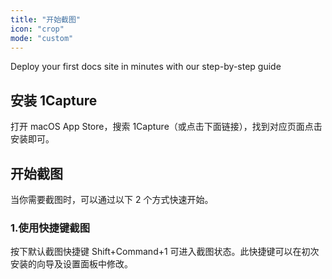 ```yaml
---
title: "开始截图"
icon: "crop"
mode: "custom"
---
```


<CardGroup cols={2}>
  <Card title="Quickstart" img="https://mintlify.s3.us-west-1.amazonaws.com/mintlify/images/hero/rocket-dark.png">
    Deploy your first docs site in minutes with our step-by-step guide
  </Card>
  <Card title="New Card" icon="sparkles">
    
  </Card>
  <Card title="New Card" icon="sparkles">
    
  </Card>
</CardGroup>


## 安装 1Capture

打开 macOS  App Store，搜索 1Capture（或点击下面链接），找到对应页面点击安装即可。

## 开始截图

当你需要截图时，可以通过以下 2 个方式快速开始。

### 1.使用快捷键截图

按下默认截图快捷键 Shift\+Command\+1 可进入截图状态。此快捷键可以在初次安装的向导及设置面板中修改。
